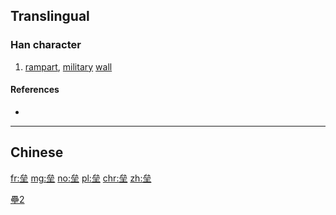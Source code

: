 {{also|壘}}
==Translingual==
{{ja-forms|[[塁]]|垒|[[壘]]}}

===Han character===
{{Han char|rn=32|rad=土|as=06|sn=9|four=|canj=戈戈戈土 (IIIG)|ids=⿱[[厽]][[土]]}}

# [[rampart]], [[military]] [[wall]]

====References====
* {{Han ref|kx=0227.390|dkj=05039|dj=0463.240|hdz=10442.130|uh=5792|ud=22418}}

----

==Chinese==
{{zh-see|壘}}

[[Category:CJKV characters simplified differently in Japan and China|壘2]]

[[fr:垒]]
[[mg:垒]]
[[no:垒]]
[[pl:垒]]
[[chr:垒]]
[[zh:垒]]